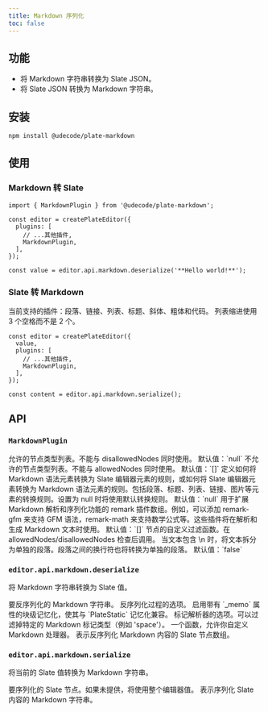 ```yaml
---
title: Markdown 序列化
toc: false
---
```


<ComponentPreview name="markdown-demo" />

<PackageInfo>

## 功能

- 将 Markdown 字符串转换为 Slate JSON。
- 将 Slate JSON 转换为 Markdown 字符串。

</PackageInfo>

## 安装

```bash
npm install @udecode/plate-markdown
```

## 使用

### Markdown 转 Slate

```tsx
import { MarkdownPlugin } from '@udecode/plate-markdown';

const editor = createPlateEditor({ 
  plugins: [
    // ...其他插件,
    MarkdownPlugin,
  ],
});

const value = editor.api.markdown.deserialize('**Hello world!**');
```

<ComponentPreview name="markdown-to-slate-demo" />

### Slate 转 Markdown

当前支持的插件：段落、链接、列表、标题、斜体、粗体和代码。
列表缩进使用 3 个空格而不是 2 个。

```tsx
const editor = createPlateEditor({ 
  value,
  plugins: [
    // ...其他插件,
    MarkdownPlugin,
  ],
});

const content = editor.api.markdown.serialize();
```

## API

### `MarkdownPlugin`

<API name="MarkdownPlugin">
<APIOptions>
  <APIItem name="allowedNodes" type="string[] | null">
    允许的节点类型列表。不能与 disallowedNodes 同时使用。
    默认值：`null`
  </APIItem>
  <APIItem name="disallowedNodes" type="string[] | null">
    不允许的节点类型列表。不能与 allowedNodes 同时使用。
    默认值：`[]`
  </APIItem>
  <APIItem name="nodes" type="Nodes | null">
    定义如何将 Markdown 语法元素转换为 Slate 编辑器元素的规则，或如何将 Slate 编辑器元素转换为 Markdown 语法元素的规则。包括段落、标题、列表、链接、图片等元素的转换规则。设置为 null 时将使用默认转换规则。
    默认值：`null`
  </APIItem>
  <APIItem name="remarkPlugins" type="Plugin[]">
    用于扩展 Markdown 解析和序列化功能的 remark 插件数组。例如，可以添加 remark-gfm 来支持 GFM 语法，remark-math 来支持数学公式等。这些插件将在解析和生成 Markdown 文本时使用。
    默认值：`[]`
  </APIItem>
  <APIItem name="allowNode" type="(node: any) => boolean" optional>
    节点的自定义过滤函数。在 allowedNodes/disallowedNodes 检查后调用。
  </APIItem>
  <APIItem name="splitLineBreaks" type="boolean" optional>
    当文本包含 \n 时，将文本拆分为单独的段落。段落之间的换行符也将转换为单独的段落。
    默认值：`false`
  </APIItem>
</APIOptions>
</API>

### `editor.api.markdown.deserialize`

将 Markdown 字符串转换为 Slate 值。

<API name="deserialize">
<APIParameters>
  <APIItem name="markdown" type="string">
    要反序列化的 Markdown 字符串。
  </APIItem>
  <APIItem name="options" type="DeserializeMdOptions" optional>
    反序列化过程的选项。
  </APIItem>
</APIParameters>

<APIOptions type="object">
      <APIItem name="memoize" type="boolean" optional>
        启用带有 `_memo` 属性的块级记忆化，使其与 `PlateStatic` 记忆化兼容。
      </APIItem>
      <APIItem name="parser" type="ParseMarkdownBlocksOptions" optional>
        标记解析器的选项。可以过滤掉特定的 Markdown 标记类型（例如 'space'）。
      </APIItem>
      <APIItem name="processor" type="(processor: Processor) => Processor" optional>
        一个函数，允许你自定义 Markdown 处理器。
      </APIItem>
    </APIOptions>
    
<APIReturns type="Descendant[]">
    表示反序列化 Markdown 内容的 Slate 节点数组。
</APIReturns>
</API>

### `editor.api.markdown.serialize`

将当前的 Slate 值转换为 Markdown 字符串。

<API name="serialize">
<APIOptions type="SerializeMarkdownOptions">
  <APIItem name="value" type="Descendant[]" optional>
    要序列化的 Slate 节点。如果未提供，将使用整个编辑器值。
  </APIItem>
</APIOptions>

<APIReturns type="string">
  表示序列化 Slate 内容的 Markdown 字符串。
</APIReturns>
</API>